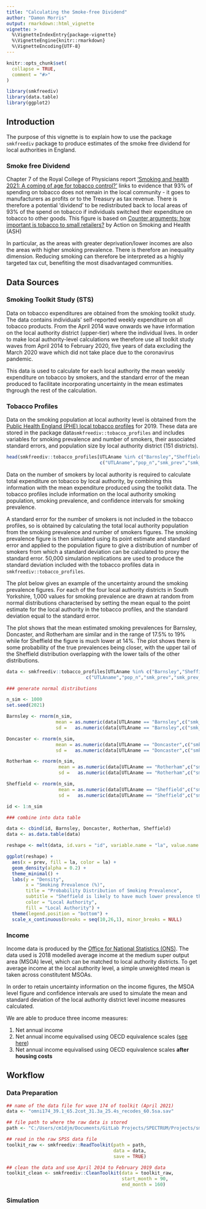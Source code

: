 ```yaml
---
title: "Calculating the Smoke-free Dividend"
author: "Damon Morris"
output: rmarkdown::html_vignette
vignette: >
  %\VignetteIndexEntry{package-vignette}
  %\VignetteEngine{knitr::rmarkdown}
  %\VignetteEncoding{UTF-8}
---
```


```r
knitr::opts_chunk$set(
  collapse = TRUE,
  comment = "#>"
)
```

```r
library(smkfreediv)
library(data.table)
library(ggplot2)
```

## Introduction

The purpose of this vignette is to explain how to use the package `smkfreediv` package to produce estimates of 
the smoke free dividend for local authorities in England.

### Smoke free Dividend 

Chapter 7 of the Royal College of Physicians report ['Smoking and health 2021: A coming of age for tobacco control?'](https://www.rcplondon.ac.uk/projects/outputs/smoking-and-health-2021-coming-age-tobacco-control) links to evidence that 93% of spending on tobacco does not remain in the local community - it goes to manufacturers as profits or to the Treasury as tax revenue. There is therefore a potential 'dividend' to be redistributed back to local areas of 93% of the spend on tobacco if individuals switched their expenditure on tobacco to other goods.  This figure is based on [Counter arguments: how important is 
tobacco to small retailers?](http://ash.org.uk/information-and-resources/reports-submissions/reports/counter-arguments-how-important-is-tobacco-to-small-retailer) by Action on Smoking and Health (ASH)


In particular, as the areas with greater deprivation/lower incomes are also the areas with higher smoking prevalence. There is therefore an inequality dimension. Reducing smoking can therefore be interpreted as a highly targeted tax cut, benefiting the most disadvantaged communities.

## Data Sources

### Smoking Toolkit Study (STS)

Data on tobacco expenditures are obtained from the smoking toolkit study. The data contains individuals' self-reported weekly expenditure on all tobacco products. From the April 2014 wave onwards we have information on the local authority district (upper-tier) where the individual lives. In order to make local authority-level calculations we therefore use all toolkit study waves from April 2014 to February 2020, five years of data excluding the March 2020 wave which did not take place due to the coronavirus pandemic. 

This data is used to calculate for each local authority the mean weekly expenditure on tobacco by smokers, and the standard error of the mean produced to facilitate incorporating uncertainty in the mean estimates thgrough the rest of the calculation.   

### Tobacco Profiles

Data on the smoking population at local authority level is obtained from the [Public Health England (PHE) local tobacco profiles](https://fingertips.phe.org.uk/profile/tobacco-control/data#page/0) for 2019. These data are stored in the package data`smkfreediv::tobacco_profiles` and includes variables for smoking prevalence and number of smokers, their associated 
standard errors, and population size by local authority district (151 districts). 

```r
head(smkfreediv::tobacco_profiles[UTLAname %in% c("Barnsley","Sheffield","Doncaster","Rotherham"),
                                  c("UTLAname","pop_n","smk_prev","smk_prev_se","n_smokers","n_smokers_se")])
```

Data on the number of smokers by local authority is required to calculate total expenditure on tobacco by local authority, by combining this information with the mean expenditure produced using the toolkit data. The tobacco profiles include information on the local authority smoking population, smoking prevalence, and confidence intervals for smoking prevalence. 

A standard error for the number of smokers is not included in the tobacco profiles, so is obtained by calculating the total local authority population from the smoking prevalence and number of smokers figures. The smoking prevalence figure is then simulated using its point estimate and standard error and applied to the population figure to give a distribution of number of smokers from which a standard deviation can be calculated to proxy the standard error. 50,000 simulation replications are used to produce the standard deviation included with the tobacco profiles data in `smkfreediv::tobacco_profiles`. 

The plot below gives an example of the uncertainty around the smoking prevalence figures. For each of the four local authority districts in South Yorkshire, 1,000 values for smoking prevalence are drawn at random from normal distributions characterised by setting the mean equal to the point estimate for the local authority in the tobacco profiles, and the standard deviation equal to the standard error. 

The plot shows that the mean estimated smoking prevalences for Barnsley, Doncaster, and Rotherham are similar and in the range of 17.5% to 19% while for Sheffield the figure is much lower at 14%. The plot shows there is some probability of the true prevalences being closer, with the upper tail of the Sheffield distribution overlapping with the lower tails of the other distributions.

```r
data <- smkfreediv::tobacco_profiles[UTLAname %in% c("Barnsley","Sheffield","Doncaster","Rotherham"),
                             c("UTLAname","pop_n","smk_prev","smk_prev_se","n_smokers","n_smokers_se")]

### generate normal distributions

n_sim <- 1000
set.seed(2021)

Barnsley <- rnorm(n_sim, 
                  mean = as.numeric(data[UTLAname == "Barnsley",c("smk_prev")]) ,
                  sd =   as.numeric(data[UTLAname == "Barnsley",c("smk_prev_se")]) )

Doncaster <- rnorm(n_sim, 
                  mean = as.numeric(data[UTLAname == "Doncaster",c("smk_prev")]) ,
                  sd =   as.numeric(data[UTLAname == "Doncaster",c("smk_prev_se")]) )

Rotherham <- rnorm(n_sim, 
                   mean = as.numeric(data[UTLAname == "Rotherham",c("smk_prev")]) ,
                   sd =   as.numeric(data[UTLAname == "Rotherham",c("smk_prev_se")]) )

Sheffield <- rnorm(n_sim, 
                   mean = as.numeric(data[UTLAname == "Sheffield",c("smk_prev")]) ,
                   sd =   as.numeric(data[UTLAname == "Sheffield",c("smk_prev_se")]) )

id <- 1:n_sim

### combine into data table 

data <- cbind(id, Barnsley, Doncaster, Rotherham, Sheffield)
data <- as.data.table(data)

reshape <- melt(data, id.vars = "id", variable.name = "la", value.name = "prev")

ggplot(reshape) +
  aes(x = prev, fill = la, color = la) +
  geom_density(alpha = 0.2) +
  theme_minimal() +
  labs(y = "Density",
       x = "Smoking Prevalence (%)",
       title = "Probability Distribution of Smoking Prevalence",
       subtitle = "Sheffield is likely to have much lower prevalence than other S. Yorkshire LAs",
       color = "Local Authority",
       fill = "Local Authority") +
  theme(legend.position = "bottom") +
  scale_x_continuous(breaks = seq(10,26,1), minor_breaks = NULL)
```


### Income 

Income data is produced by the [Office for National Statistics (ONS)](https://www.ons.gov.uk/employmentandlabourmarket/peopleinwork/earningsandworkinghours/datasets/smallareaincomeestimatesformiddlelayersuperoutputareasenglandandwales). The data used is 2018 modelled average income at the medium super output area (MSOA) level, which can be matched to local authority districts. To get average income at the local authority level, a simple unweighted mean is taken across constitutent MSOAs. 

In order to retain uncertainty information on the income figures, the MSOA level figure and confidence intervals are used to simulate the mean and standard deviation of the local authority district level income measures calculated.

We are able to produce three income measures:

1. Net annual income 
1. Net annual income equivalised using OECD equivalence scales ([see here](https://www.oecd.org/economy/growth/OECD-Note-EquivalenceScales.pdf))
1. Net annual income equivalised using OECD equivalence scales __after housing costs__

## Workflow 


### Data Preparation

```r
## name of the data file for wave 174 of toolkit (April 2021)
data <- "omni174_39.1_65.2cot_31.3a_25.4s_recodes_60.5sa.sav"

## file path to where the raw data is stored
path <- "C:/Users/cm1djm/Documents/GitLab Projects/SPECTRUM/Projects/smoke free dividend/input_data/"

## read in the raw SPSS data file
toolkit_raw <- smkfreediv::ReadToolkit(path = path,
                                       data = data,
                                       save = TRUE)

## clean the data and use April 2014 to February 2019 data
toolkit_clean <- smkfreediv::CleanToolkit(data = toolkit_raw,
                                          start_month = 90,
                                          end_month = 160)

```

### Simulation

